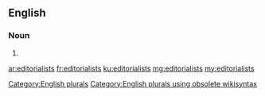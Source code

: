 ==English==

===Noun===
{{head|en}}

# {{plural of|editorialist}}

[[Category:English plurals]][[Category:English plurals using obsolete wikisyntax]]

[[ar:editorialists]]
[[fr:editorialists]]
[[ku:editorialists]]
[[mg:editorialists]]
[[my:editorialists]]